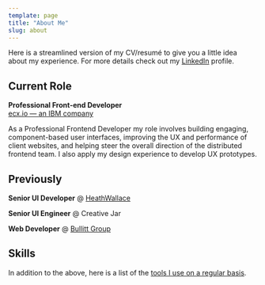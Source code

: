 ```yaml
---
template: page
title: "About Me"
slug: about
---
```



Here is a streamlined version of my CV/resumé to give you a little idea about my experience. For more details check out my [LinkedIn](http://www.linkedin.com/in/ajaykarwal) profile.

## Current Role
**Professional Front-end Developer**  
[ecx.io &mdash; an IBM company](http://ecx.io)  

As a Professional Frontend Developer my role involves building engaging, component-based user interfaces, improving the UX and performance of client websites, and helping steer the overall direction of the distributed frontend team. I also apply my design experience to develop UX prototypes.


## Previously
**Senior UI Developer** @ [HeathWallace](https://www.heathwallace.com/)

**Senior UI Engineer** @ Creative Jar

**Web Developer** @ [Bullitt Group](https://bullitt-group.com/)


## Skills
<SkillsListing />

In addition to the above, here is a list of the [tools I use on a regular basis](/uses/).
